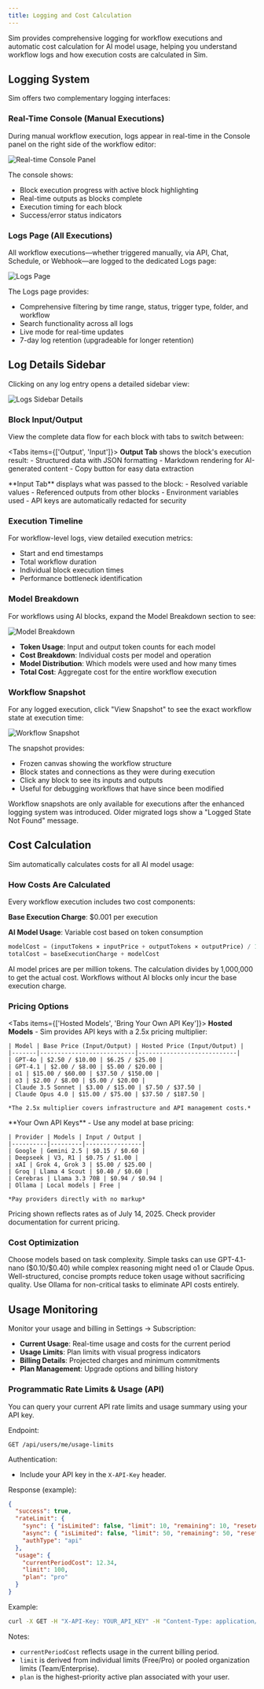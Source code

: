 ```yaml
---
title: Logging and Cost Calculation
---
```



Sim provides comprehensive logging for workflow executions and automatic cost calculation for AI model usage, helping you understand workflow logs and how execution costs are calculated in Sim.

## Logging System

Sim offers two complementary logging interfaces:

### Real-Time Console (Manual Executions)

During manual workflow execution, logs appear in real-time in the Console panel on the right side of the workflow editor:

<div className="flex justify-center">
  <Image
    src="/static/logs/console.png"
    alt="Real-time Console Panel"
    width={200}
    height={100}
    className="my-6"
  />
</div>

The console shows:
- Block execution progress with active block highlighting
- Real-time outputs as blocks complete
- Execution timing for each block
- Success/error status indicators

### Logs Page (All Executions)

All workflow executions—whether triggered manually, via API, Chat, Schedule, or Webhook—are logged to the dedicated Logs page:

<div className="flex justify-center">
  <Image
    src="/static/logs/logs.png"
    alt="Logs Page"
    width={600}
    height={400}
    className="my-6"
  />
</div>

The Logs page provides:
- Comprehensive filtering by time range, status, trigger type, folder, and workflow
- Search functionality across all logs
- Live mode for real-time updates
- 7-day log retention (upgradeable for longer retention)

## Log Details Sidebar

Clicking on any log entry opens a detailed sidebar view:

<div className="flex justify-center">
  <Image
    src="/static/logs/logs-sidebar.png"
    alt="Logs Sidebar Details"
    width={600}
    height={400}
    className="my-6"
  />
</div>

### Block Input/Output

View the complete data flow for each block with tabs to switch between:

<Tabs items={['Output', 'Input']}>
  <Tab>
    **Output Tab** shows the block's execution result:
    - Structured data with JSON formatting
    - Markdown rendering for AI-generated content
    - Copy button for easy data extraction
  </Tab>
  
  <Tab>
    **Input Tab** displays what was passed to the block:
    - Resolved variable values
    - Referenced outputs from other blocks
    - Environment variables used
    - API keys are automatically redacted for security
  </Tab>
</Tabs>

### Execution Timeline

For workflow-level logs, view detailed execution metrics:
- Start and end timestamps
- Total workflow duration
- Individual block execution times
- Performance bottleneck identification

### Model Breakdown

For workflows using AI blocks, expand the Model Breakdown section to see:

<div className="flex justify-center">
  <Image
    src="/static/logs/logs-cost.png"
    alt="Model Breakdown"
    width={600}
    height={400}
    className="my-6"
  />
</div>

- **Token Usage**: Input and output token counts for each model
- **Cost Breakdown**: Individual costs per model and operation
- **Model Distribution**: Which models were used and how many times
- **Total Cost**: Aggregate cost for the entire workflow execution

### Workflow Snapshot

For any logged execution, click "View Snapshot" to see the exact workflow state at execution time:

<div className="flex justify-center">
  <Image
    src="/static/logs/logs-frozen-canvas.png"
    alt="Workflow Snapshot"
    width={600}
    height={400}
    className="my-6"
  />
</div>

The snapshot provides:
- Frozen canvas showing the workflow structure
- Block states and connections as they were during execution
- Click any block to see its inputs and outputs
- Useful for debugging workflows that have since been modified

<Callout type="info">
  Workflow snapshots are only available for executions after the enhanced logging system was introduced. Older migrated logs show a "Logged State Not Found" message.
</Callout>

## Cost Calculation

Sim automatically calculates costs for all AI model usage:

### How Costs Are Calculated

Every workflow execution includes two cost components:

**Base Execution Charge**: $0.001 per execution

**AI Model Usage**: Variable cost based on token consumption
```javascript
modelCost = (inputTokens × inputPrice + outputTokens × outputPrice) / 1,000,000
totalCost = baseExecutionCharge + modelCost
```

<Callout type="info">
  AI model prices are per million tokens. The calculation divides by 1,000,000 to get the actual cost. Workflows without AI blocks only incur the base execution charge.
</Callout>

### Pricing Options

<Tabs items={['Hosted Models', 'Bring Your Own API Key']}>
  <Tab>
    **Hosted Models** - Sim provides API keys with a 2.5x pricing multiplier:
    
    | Model | Base Price (Input/Output) | Hosted Price (Input/Output) |
    |-------|---------------------------|----------------------------|
    | GPT-4o | $2.50 / $10.00 | $6.25 / $25.00 |
    | GPT-4.1 | $2.00 / $8.00 | $5.00 / $20.00 |
    | o1 | $15.00 / $60.00 | $37.50 / $150.00 |
    | o3 | $2.00 / $8.00 | $5.00 / $20.00 |
    | Claude 3.5 Sonnet | $3.00 / $15.00 | $7.50 / $37.50 |
    | Claude Opus 4.0 | $15.00 / $75.00 | $37.50 / $187.50 |
    
    *The 2.5x multiplier covers infrastructure and API management costs.*
  </Tab>
  
  <Tab>
    **Your Own API Keys** - Use any model at base pricing:
    
    | Provider | Models | Input / Output |
    |----------|---------|----------------|
    | Google | Gemini 2.5 | $0.15 / $0.60 |
    | Deepseek | V3, R1 | $0.75 / $1.00 |
    | xAI | Grok 4, Grok 3 | $5.00 / $25.00 |
    | Groq | Llama 4 Scout | $0.40 / $0.60 |
    | Cerebras | Llama 3.3 70B | $0.94 / $0.94 |
    | Ollama | Local models | Free |
    
    *Pay providers directly with no markup*
  </Tab>
</Tabs>

<Callout type="warning">
  Pricing shown reflects rates as of July 14, 2025. Check provider documentation for current pricing.
</Callout>

### Cost Optimization

<Accordions>
  <Accordion title="Model Selection">
    Choose models based on task complexity. Simple tasks can use GPT-4.1-nano ($0.10/$0.40) while complex reasoning might need o1 or Claude Opus.
  </Accordion>
  
  <Accordion title="Prompt Engineering">
    Well-structured, concise prompts reduce token usage without sacrificing quality.
  </Accordion>
  
  <Accordion title="Local Models">
    Use Ollama for non-critical tasks to eliminate API costs entirely.
  </Accordion>
</Accordions>

## Usage Monitoring

Monitor your usage and billing in Settings → Subscription:

- **Current Usage**: Real-time usage and costs for the current period
- **Usage Limits**: Plan limits with visual progress indicators
- **Billing Details**: Projected charges and minimum commitments
- **Plan Management**: Upgrade options and billing history

### Programmatic Rate Limits & Usage (API)

You can query your current API rate limits and usage summary using your API key.

Endpoint:

```text
GET /api/users/me/usage-limits
```

Authentication:

- Include your API key in the `X-API-Key` header.

Response (example):

```json
{
  "success": true,
  "rateLimit": {
    "sync": { "isLimited": false, "limit": 10, "remaining": 10, "resetAt": "2025-09-08T22:51:55.999Z" },
    "async": { "isLimited": false, "limit": 50, "remaining": 50, "resetAt": "2025-09-08T22:51:56.155Z" },
    "authType": "api"
  },
  "usage": {
    "currentPeriodCost": 12.34,
    "limit": 100,
    "plan": "pro"
  }
}
```

Example:

```bash
curl -X GET -H "X-API-Key: YOUR_API_KEY" -H "Content-Type: application/json" https://sim.ai/api/users/me/usage-limits
```

Notes:

- `currentPeriodCost` reflects usage in the current billing period.
- `limit` is derived from individual limits (Free/Pro) or pooled organization limits (Team/Enterprise).
- `plan` is the highest-priority active plan associated with your user.
